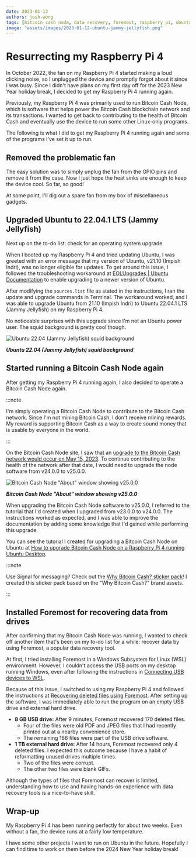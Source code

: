 ```yaml
---
date: 2023-01-13
authors: josh-wong
tags: [bitcoin cash node, data recovery, foremost, raspberry pi, ubuntu]
image: "assets/images/2023-01-12-ubuntu-jammy-jellyfish.png"
---
```


# Resurrecting my Raspberry Pi 4

In October 2022, the fan on my Raspberry Pi 4 started making a loud clicking noise, so I unplugged the device and promptly forgot about it since I was busy. Since I didn't have plans on my first day off for the 2023 New Year holiday break, I decided to get my Raspberry Pi 4 running again.

<!-- truncate -->

Previously, my Raspberry Pi 4 was primarily used to run Bitcoin Cash Node, which is software that helps power the Bitcoin Cash blockchain network and its transactions. I wanted to get back to contributing to the health of Bitcoin Cash and eventually use the device to run some other Linux-only programs.

The following is what I did to get my Raspberry Pi 4 running again and some of the programs I've set it up to run.

## Removed the problematic fan

The easy solution was to simply unplug the fan from the GPIO pins and remove it from the case. Now I just hope the heat sinks are enough to keep the device cool. So far, so good!

At some point, I'll dig out a spare fan from my box of miscellaneous gadgets.

## Upgraded Ubuntu to 22.04.1 LTS (Jammy Jellyfish)

Next up on the to-do list: check for an operating system upgrade.

When I booted up my Raspberry Pi 4 and tried updating Ubuntu, I was greeted with an error message that my version of Ubuntu, v21.10 (Impish Indri), was no longer eligible for updates. To get around this issue, I followed the troubleshooting workaround at [EOLUpgrades | Ubuntu Documentation](https://help.ubuntu.com/community/EOLUpgrades) to enable upgrading to a newer version of Ubuntu.

After modifying the `sources.list` file as stated in the instructions, I ran the update and upgrade commands in Terminal. The workaround worked, and I was able to upgrade Ubuntu from 21.10 (Impish Indri) to Ubuntu 22.04.1 LTS (Jammy Jellyfish) on my Raspberry Pi 4.

No noticeable surprises with this upgrade since I'm not an Ubuntu power user. The squid background is pretty cool though.

![Ubuntu 22.04 (Jammy Jellyfish) squid background](assets/images/2023-01-12-ubuntu-jammy-jellyfish.png)

***Ubuntu 22.04 (Jammy Jellyfish) squid background***

## Started running a Bitcoin Cash Node again

After getting my Raspberry Pi 4 running again, I also decided to operate a Bitcoin Cash Node again.

:::note

I'm simply operating a Bitcoin Cash Node to contribute to the Bitcoin Cash network. Since I'm not mining Bitcoin Cash, I don't receive mining rewards. My reward is supporting Bitcoin Cash as a way to create sound money that is usable by everyone in the world.

:::

On the Bitcoin Cash Node site, I saw that an [upgrade to the Bitcoin Cash network would occur on May 15, 2023](https://bitcoincashnode.org/en/newsroom/announcing-bitcoin-cash-node-v25-0-0). To continue contributing to the health of the network after that date, I would need to upgrade the node software from v24.0.0 to v25.0.0.

![Bitcoin Cash Node "About" window showing v25.0.0](assets/images/2023-01-12-bitcoin-cash-node-about.png)

***Bitcoin Cash Node "About" window showing v25.0.0***

When upgrading the Bitcoin Cash Node software to v25.0.0, I referred to the tutorial that I'd created when I upgraded from v23.0.0 to v24.0.0. The instructions worked as expected, and I was able to improve the documentation by adding some knowledge that I'd gained while performing this upgrade.

You can see the tutorial I created for upgrading a Bitcoin Cash Node on Ubuntu at [How to upgrade Bitcoin Cash Node on a Raspberry Pi 4 running Ubuntu Desktop](/bitcoin-cash-node-on-raspberry-pi/upgrade).

:::note

Use Signal for messaging? Check out the [Why Bitcoin Cash? sticker pack](https://signal.art/addstickers/#pack_id=183a3ca8d7ccdcdb8fa7728b17453fbc&pack_key=e9ac42b0e7276edd92d293321d2e51cca64e5744bad567fd9579b51abb78773d)! I created this sticker pack based on the "Why Bitcoin Cash?" brand assets.

:::

## Installed Foremost for recovering data from drives

After confirming that my Bitcoin Cash Node was running, I wanted to check off another item that's been on my to-do list for a while: recover data by using Foremost, a popular data recovery tool.

At first, I tried installing Foremost in a Windows Subsystem for Linux (WSL) environment. However, I couldn't access the USB ports on my desktop running Windows, even after following the instructions in [Connecting USB devices to WSL](https://devblogs.microsoft.com/commandline/connecting-usb-devices-to-wsl/).

Because of this issue, I switched to using my Raspberry Pi 4 and followed the instructions at [Recovering deleted files using Foremost](https://www.section.io/engineering-education/recover-deleted-files-with-foremost/). After setting up the software, I was immediately able to run the program on an empty USB drive and external hard drive.

- **8 GB USB drive:** After 9 minutes, Foremost recovered 170 deleted files.
  - Four of the files were old PDF and JPEG files that I had recently printed out at a nearby convenience store.
  - The remaining 166 files were part of the USB drive software.
- **1 TB external hard drive:** After 14 hours, Foremost recovered only 4 deleted files. I expected this outcome because I have a habit of reformatting unused drives multiple times.
  - Two of the files were corrupt.
  - The other two files were blank GIFs.

Although the types of files that Foremost can recover is limited, understanding how to use and having hands-on experience with data recovery tools is a nice-to-have skill.

## Wrap-up

My Raspberry Pi 4 has been running perfectly for about two weeks. Even without a fan, the device runs at a fairly low temperature.

I have some other projects I want to run on Ubuntu in the future. Hopefully I can find time to work on them before the 2024 New Year holiday break!
